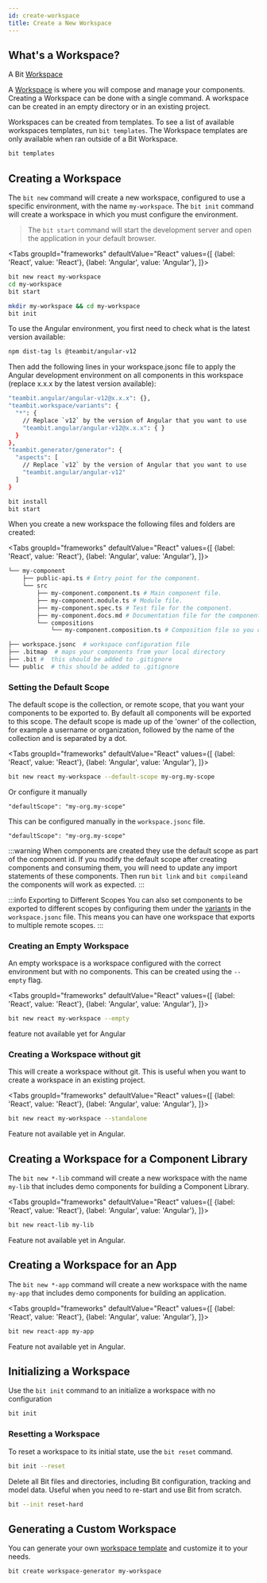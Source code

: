 ```yaml
---
id: create-workspace
title: Create a New Workspace
---
```




## What's a Workspace?
A Bit [Workspace](/workspace/overview)

A [Workspace](/workspace/overview) is where you will compose and manage your components. Creating a Workspace can be done with a single command. A workspace can be created in an empty directory or in an existing project.

Workspaces can be created from templates. To see a list of available workspaces templates, run `bit templates`. The Workspace templates are only available when ran outside of a Bit Workspace.

```bash
bit templates
```

## Creating a Workspace

The `bit new` command will create a new workspace, configured to use a specific environment, with the name `my-workspace`. The `bit init` command will create a workspace in which you must configure the environment.

> The `bit start` command will start the development server and open the application in your default browser.

<Tabs
groupId="frameworks"
defaultValue="React"
values={[
{label: 'React', value: 'React'},
{label: 'Angular', value: 'Angular'},
]}>
<TabItem value="React">

```bash
bit new react my-workspace
cd my-workspace
bit start
```

  </TabItem>
<TabItem value="Angular">

```bash
mkdir my-workspace && cd my-workspace
bit init
```

To use the Angular environment, you first need to check what is the latest version available:

```bash
npm dist-tag ls @teambit/angular-v12
```

Then add the following lines in your workspace.jsonc file to apply the Angular development environment on all components in this workspace (replace x.x.x by the latest version available):

```bash
"teambit.angular/angular-v12@x.x.x": {},
"teambit.workspace/variants": {
  "*": {
    // Replace `v12` by the version of Angular that you want to use
    "teambit.angular/angular-v12@x.x.x": { }
  }
},
"teambit.generator/generator": {
  "aspects": [
    // Replace `v12` by the version of Angular that you want to use
    "teambit.angular/angular-v12"
  ]
}
```

```bash
bit install
bit start
```

  </TabItem>
</Tabs>

When you create a new workspace the following files and folders are created:

<Tabs
groupId="frameworks"
defaultValue="React"
values={[
{label: 'React', value: 'React'},
{label: 'Angular', value: 'Angular'},
]}>
<TabItem value="React">

```bash
└── my-component
    ├── public-api.ts # Entry point for the component.
    └── src
        ├── my-component.component.ts # Main component file.
        ├── my-component.module.ts # Module file.
        ├── my-component.spec.ts # Test file for the component.
        ├── my-component.docs.md # Documentation file for the component.
        └── compositions
            └── my-component.composition.ts # Composition file so you can render your component and visualize it in different contexts.
```

  </TabItem>
  <TabItem value="Angular">

```bash
├── workspace.jsonc  # workspace configuration file
├── .bitmap  # maps your components from your local directory
├── .bit #  this should be added to .gitignore
└── public  # this should be added to .gitignore
```

  </TabItem>
</Tabs>

### Setting the Default Scope

The default scope is the collection, or remote scope, that you want your components to be exported to. By default all components will be exported to this scope. The default scope is made up of the 'owner' of the collection, for example a username or organization, followed by the name of the collection and is separated by a dot.

<Tabs
groupId="frameworks"
defaultValue="React"
values={[
{label: 'React', value: 'React'},
{label: 'Angular', value: 'Angular'},
]}>
<TabItem value="React">

```bash
bit new react my-workspace --default-scope my-org.my-scope
```

Or configure it manually

```jsonc title=worksapce.jsonc
"defaultScope": "my-org.my-scope"
```

  </TabItem>
  <TabItem value="Angular">

This can be configured manually in the `workspace.jsonc` file.

```jsonc title=worksapce.jsonc
"defaultScope": "my-org.my-scope"
```

  </TabItem>
</Tabs>

:::warning
When components are created they use the default scope as part of the component id. If you modify the default scope after creating components and consuming them, you will need to update any import statements of these components. Then run `bit link` and `bit compile`and the components will work as expected.
:::

:::info Exporting to Different Scopes
You can also set components to be exported to different scopes by configuring them under the [variants](/) in the `workspace.jsonc` file. This means you can have one workspace that exports to multiple remote scopes.
:::

### Creating an Empty Workspace

An empty workspace is a workspace configured with the correct environment but with no components. This can be created using the `--empty` flag.

<Tabs
groupId="frameworks"
defaultValue="React"
values={[
{label: 'React', value: 'React'},
{label: 'Angular', value: 'Angular'},
]}>
<TabItem value="React">

```bash
bit new react my-workspace --empty
```

  </TabItem>
  <TabItem value="Angular">

feature not available yet for Angular

  </TabItem>
</Tabs>

### Creating a Workspace without git

This will create a workspace without git. This is useful when you want to create a workspace in an existing project.

<Tabs
groupId="frameworks"
defaultValue="React"
values={[
{label: 'React', value: 'React'},
{label: 'Angular', value: 'Angular'},
]}>
<TabItem value="React">

```bash
bit new react my-workspace --standalone
```

  </TabItem>
  <TabItem value="Angular">

Feature not available yet in Angular.

  </TabItem>
</Tabs>

## Creating a Workspace for a Component Library

The `bit new *-lib` command will create a new workspace with the name `my-lib` that includes demo components for building a Component Library.

<Tabs
groupId="frameworks"
defaultValue="React"
values={[
{label: 'React', value: 'React'},
{label: 'Angular', value: 'Angular'},
]}>
<TabItem value="React">

```bash
bit new react-lib my-lib
```

  </TabItem>
  <TabItem value="Angular">

Feature not available yet in Angular.

  </TabItem>
</Tabs>

## Creating a Workspace for an App

The `bit new *-app` command will create a new workspace with the name `my-app` that includes demo components for building an application.

<Tabs
groupId="frameworks"
defaultValue="React"
values={[
{label: 'React', value: 'React'},
{label: 'Angular', value: 'Angular'},
]}>
<TabItem value="React">

```bash
bit new react-app my-app
```

  </TabItem>
  <TabItem value="Angular">

Feature not available yet in Angular.

  </TabItem>
</Tabs>

## Initializing a Workspace

Use the `bit init` command to an initialize a workspace with no configuration

```bash
bit init
```

### Resetting a Workspace

To reset a workspace to its initial state, use the `bit reset` command.

```bash
bit init --reset
```

Delete all Bit files and directories, including Bit configuration, tracking and model data. Useful when you need to re-start and use Bit from scratch.

```bash
bit --init reset-hard
```

## Generating a Custom Workspace

You can generate your own [workspace template](/workspace/templates) and customize it to your needs.

```bash
bit create workspace-generator my-workspace
```
